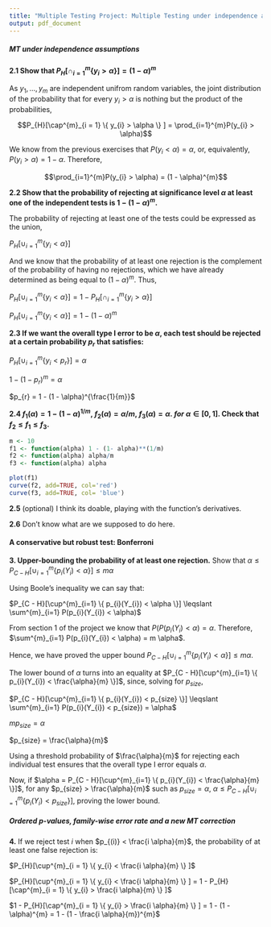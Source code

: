 ```yaml
---
title: "Multiple Testing Project: Multiple Testing under independence assumptions"
output: pdf_document
---
```


##### MT under independence assumptions

**2.1 Show that $P_{H}[\cap^{m}_{i = 1} \{ y_{i} > \alpha \} ] = (1 - \alpha)^{m}$**

As $y_{1},..., y_{m}$ are independent unifrom random variables, the joint distribution of the probability that for every $y_{i} > \alpha$ is nothing but the product of the probabilities,

$$P_{H}[\cap^{m}_{i = 1} \{ y_{i} > \alpha \} ] = \prod_{i=1}^{m}P(y_{i} > \alpha)$$

We know from the previous exercises that $P(y_{i} < \alpha) = \alpha$, or, equivalently, $P(y_{i} > \alpha) = 1 - \alpha$. Therefore,

$$\prod_{i=1}^{m}P(y_{i} > \alpha) = (1 - \alpha)^{m}$$

**2.2 Show that the probability of rejecting at significance level $\alpha$ at least one of the independent tests is $1 - ( 1- \alpha)^{m}$.**

The probability of rejecting at least one of the tests could be expressed as the union,

$P_{H}[\cup^{m}_{i = 1} \{ y_{i} < \alpha \} ]$

And we know that the probability of at least one rejection is the complement of the probability of having no rejections, which we have already determined as being equal to $(1 - \alpha)^{m}$. Thus,

$P_{H}[\cup^{m}_{i = 1} \{ y_{i} < \alpha \} ] = 1 - P_{H}[\cap^{m}_{i = 1} \{ y_{i} > \alpha \} ]$

$P_{H}[\cup^{m}_{i = 1} \{ y_{i} < \alpha \} ] = 1 - (1 - \alpha)^{m}$

**2.3 If we want the overall type I error to be $\alpha$, each test should be rejected at a certain probability $p_{r}$ that satisfies:**

$P_{H}[\cup^{m}_{i = 1} \{ y_{i} < p_{r} \} ] = \alpha$

$1 - (1 - p_{r})^{m} = \alpha$

$p_{r} = 1 - (1 - \alpha)^{\frac{1}{m}}$

**2.4 $f_{1}(\alpha) = 1 - (1 - \alpha)^{1/m}, \ f_{2}(\alpha) = \alpha/m, \ f_{3}(\alpha) = \alpha. \ for \  \alpha \in [0,1]$. Check that $f_{2} \leqslant f_{1} \leqslant f_{3}$. **

```r
m <- 10
f1 <- function(alpha) 1 - (1- alpha)**(1/m)
f2 <- function(alpha) alpha/m
f3 <- function(alpha) alpha

plot(f1)
curve(f2, add=TRUE, col='red')
curve(f3, add=TRUE, col= 'blue')
```

**2.5**
(optional)
I think its doable, playing with the function's derivatives.

**2.6**
Don't know what are we supposed to do here.

#### A conservative but robust test: Bonferroni

**3. Upper-bounding the probability of at least one rejection.** 
Show that $\alpha \leqslant P_{C - H}[\cup^{m}_{i=1} \{ p_{i}(Y_{i}) < \alpha \}] \leqslant m \alpha$

Using Boole's inequality we can say that:

$P_{C - H}[\cup^{m}_{i=1} \{ p_{i}(Y_{i}) < \alpha \}] \leqslant \sum^{m}_{i=1} P(p_{i}(Y_{i}) < \alpha)$

From section 1 of the project we know that $P(P(p_{i}(Y_{i}) < \alpha) = \alpha$. Therefore, $\sum^{m}_{i=1} P(p_{i}(Y_{i}) < \alpha) = m \alpha$.

Hence, we have proved the upper bound $P_{C - H}[\cup^{m}_{i=1} \{ p_{i}(Y_{i}) < \alpha \}] \leqslant m \alpha$.

The lower bound of $\alpha$ turns into an equality at $P_{C - H}[\cup^{m}_{i=1} \{ p_{i}(Y_{i}) < \frac{\alpha}{m} \}]$, since, solving for $p_{size}$,

$P_{C - H}[\cup^{m}_{i=1} \{ p_{i}(Y_{i}) < p_{size} \}] \leqslant \sum^{m}_{i=1} P(p_{i}(Y_{i}) < p_{size}) = \alpha$

$m p_{size} = \alpha$

$p_{size} = \frac{\alpha}{m}$

Using a threshold probability of $\frac{\alpha}{m}$ for rejecting each individual test ensures that the overall type I error equals $\alpha$. 

Now, if $\alpha = P_{C - H}[\cup^{m}_{i=1} \{ p_{i}(Y_{i}) < \frac{\alpha}{m} \}]$, for any $p_{size} > \frac{\alpha}{m}$ such as $p_{size} = \alpha$, $\alpha \leqslant P_{C - H}[\cup^{m}_{i=1} \{ p_{i}(Y_{i}) < p_{size} \}]$, proving the lower bound. 

##### Ordered p-values, family-wise error rate and a new MT correction

**4.**
If we reject test $i$ when $p_{(i)} < \frac{i \alpha}{m}$, the probability of at least one false rejection is:

$P_{H}[\cup^{m}_{i = 1} \{ y_{i} < \frac{i \alpha}{m} \} ]$

$P_{H}[\cup^{m}_{i = 1} \{ y_{i} < \frac{i \alpha}{m} \} ] = 1 - P_{H}[\cap^{m}_{i = 1} \{ y_{i} > \frac{i \alpha}{m} \} ]$

$1 - P_{H}[\cap^{m}_{i = 1} \{ y_{i} > \frac{i \alpha}{m} \} ] = 1 - (1 - \alpha)^{m} = 1 - (1 - \frac{i \alpha}{m})^{m}$








